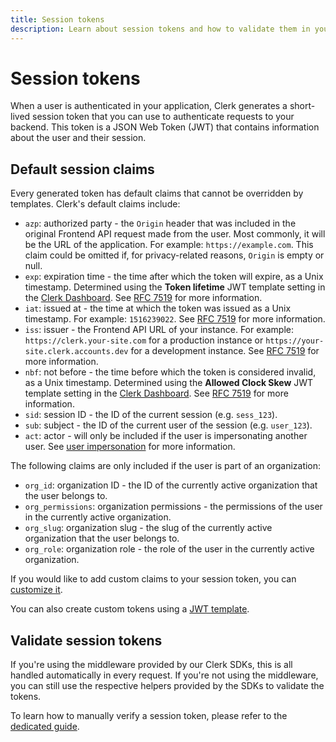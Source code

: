 ```yaml
---
title: Session tokens
description: Learn about session tokens and how to validate them in your backend.
---
```


# Session tokens

When a user is authenticated in your application, Clerk generates a short-lived session token that you can use to authenticate requests to your backend. This token is a JSON Web Token (JWT) that contains information about the user and their session.

## Default session claims

Every generated token has default claims that cannot be overridden by templates. Clerk's default claims include:


- `azp`: authorized party - the `Origin` header that was included in the original Frontend API request made from the user. Most commonly, it will be the URL of the application. For example: `https://example.com`. This claim could be omitted if, for privacy-related reasons, `Origin` is empty or null.
- `exp`: expiration time - the time after which the token will expire, as a Unix timestamp. Determined using the **Token lifetime** JWT template setting in the [Clerk Dashboard](https://dashboard.clerk.com/last-active?path=jwt-templates). See [RFC 7519](https://datatracker.ietf.org/doc/html/rfc7519#section-4.1.4) for more information.
- `iat`: issued at - the time at which the token was issued as a Unix timestamp. For example: `1516239022`. See [RFC 7519](https://datatracker.ietf.org/doc/html/rfc7519#section-4.1.6) for more information.
- `iss`: issuer - the Frontend API URL of your instance. For example: `https://clerk.your-site.com` for a production instance or `https://your-site.clerk.accounts.dev` for a development instance. See [RFC 7519](https://datatracker.ietf.org/doc/html/rfc7519#section-4.1.1) for more information.
- `nbf`: not before - the time before which the token is considered invalid, as a Unix timestamp. Determined using the **Allowed Clock Skew** JWT template setting in the [Clerk Dashboard](https://dashboard.clerk.com/last-active?path=jwt-templates). See [RFC 7519](https://datatracker.ietf.org/doc/html/rfc7519#section-4.1.5) for more information.
- `sid`: session ID - the ID of the current session (e.g. `sess_123`).
- `sub`: subject - the ID of the current user of the session (e.g. `user_123`).
- `act`: actor - will only be included if the user is impersonating another user. See [user impersonation](/docs/custom-flows/user-impersonation) for more information.

The following claims are only included if the user is part of an organization:

- `org_id`: organization ID - the ID of the currently active organization that the user belongs to.
- `org_permissions`: organization permissions - the permissions of the user in the currently active organization.
- `org_slug`: organization slug - the slug of the currently active organization that the user belongs to.
- `org_role`: organization role - the role of the user in the currently active organization.

If you would like to add custom claims to your session token, you can [customize it](/docs/backend-requests/making/custom-session-token).

You can also create custom tokens using a [JWT template](/docs/backend-requests/making/jwt-templates).

## Validate session tokens

If you're using the middleware provided by our Clerk SDKs, this is all handled automatically in every request. If you're not using the middleware, you can still use the respective helpers provided by the SDKs to validate the tokens.

To learn how to manually verify a session token, please refer to the [dedicated guide](/docs/backend-requests/handling/manual-jwt).
